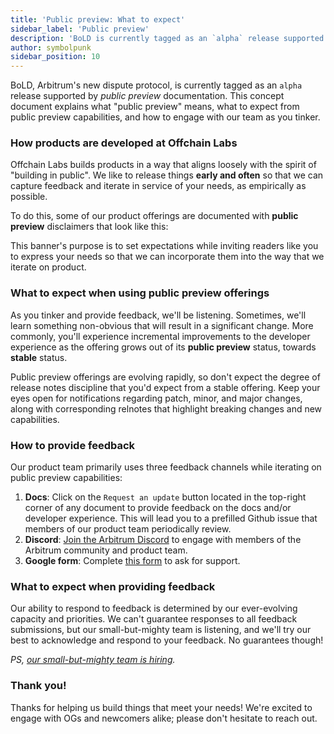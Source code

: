 ```yaml
---
title: 'Public preview: What to expect'
sidebar_label: 'Public preview'
description: 'BoLD is currently tagged as an `alpha` release supported by *public preview* documentation. This concept document explains what this means, and what to expect.'
author: symbolpunk
sidebar_position: 10
---
```


BoLD, Arbitrum's new dispute protocol, is currently tagged as an `alpha` release supported by _public preview_ documentation. This concept document explains what "public preview" means, what to expect from public preview capabilities, and how to engage with our team as you tinker.

### How products are developed at Offchain Labs

Offchain Labs builds products in a way that aligns loosely with the spirit of "building in public". We like to release things **early and often** so that we can capture feedback and iterate in service of your needs, as empirically as possible.

To do this, some of our product offerings are documented with **public preview** disclaimers that look like this:

This banner's purpose is to set expectations while inviting readers like you to express your needs so that we can incorporate them into the way that we iterate on product.

### What to expect when using public preview offerings

As you tinker and provide feedback, we'll be listening. Sometimes, we'll learn something non-obvious that will result in a significant change. More commonly, you'll experience incremental improvements to the developer experience as the offering grows out of its **public preview** status, towards **stable** status.

Public preview offerings are evolving rapidly, so don't expect the degree of release notes discipline that you'd expect from a stable offering. Keep your eyes open for notifications regarding patch, minor, and major changes, along with corresponding relnotes that highlight breaking changes and new capabilities.

### How to provide feedback

Our product team primarily uses three feedback channels while iterating on public preview capabilities:

1.  **Docs**: Click on the `Request an update` button located in the top-right corner of any document to provide feedback on the docs and/or developer experience. This will lead you to a prefilled Github issue that members of our product team periodically review.
2.  **Discord**: [Join the Arbitrum Discord](https://discord.gg/arbitrum) to engage with members of the Arbitrum community and product team.
3.  **Google form**: Complete [this form](http://bit.ly/3yy6EUK) to ask for support.

### What to expect when providing feedback

Our ability to respond to feedback is determined by our ever-evolving capacity and priorities. We can't guarantee responses to all feedback submissions, but our small-but-mighty team is listening, and we'll try our best to acknowledge and respond to your feedback. No guarantees though!

_PS, [our small-but-mighty team is hiring](https://jobs.lever.co/offchainlabs)._

### Thank you!

Thanks for helping us build things that meet your needs! We're excited to engage with OGs and newcomers alike; please don't hesitate to reach out.
